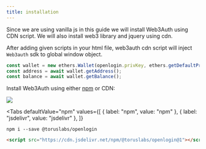 ```yaml
---
title: installation
---
```



Since we are using vanilla js in this guide we will install Web3Auth using CDN script. We will also install web3 library and jquery using cdn.

After adding given scripts in your html file, web3auth cdn script will inject `Web3auth` sdk to global window object.

```js
const wallet = new ethers.Wallet(openlogin.privKey, ethers.getDefaultProvider());
const address = await wallet.getAddress();
const balance = await wallet.getBalance();
```

Install Web3Auth using either [npm](https://www.npmjs.com/package/@toruslabs/openlogin) or CDN:

[![](https://data.jsdelivr.com/v1/package/npm/@web3auth/web3auth/badge)](https://www.jsdelivr.com/package/npm/@web3auth/web3auth)

<Tabs
  defaultValue="npm"
  values={[
    { label: "npm", value: "npm" },
    { label: "jsdelivr", value: "jsdelivr" },
  ]}
>
<TabItem value="npm">

```shell
npm i --save @toruslabs/openlogin
```

</TabItem>

<TabItem value="jsdelivr">

```html
<script src="https://cdn.jsdelivr.net/npm/@toruslabs/openlogin@1"></script>
```

</TabItem>

</Tabs>
